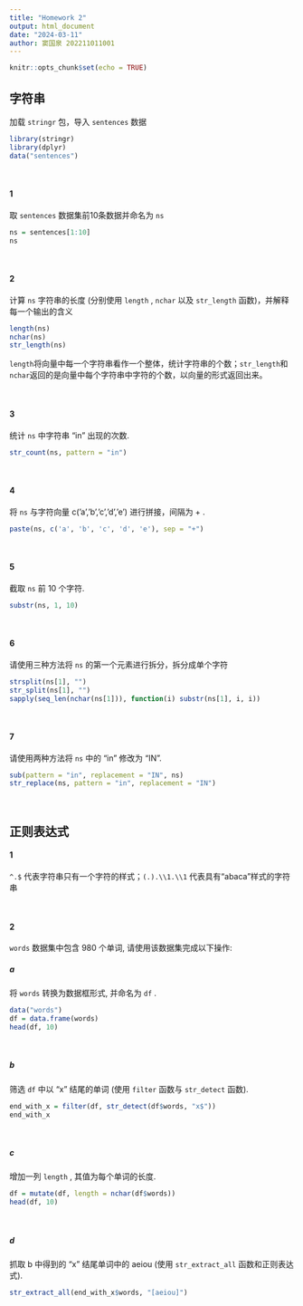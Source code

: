 ---
title: "Homework 2"
output: html_document
date: "2024-03-11"
author: 窦国泉 202211011001
---

```{r setup, include=FALSE}
knitr::opts_chunk$set(echo = TRUE)
```

## 字符串

加载 `stringr` 包，导入 `sentences` 数据

```{r, message=FALSE, warning=FALSE}
library(stringr)
library(dplyr)
data("sentences")
```

<br>

#### 1

取 `sentences` 数据集前10条数据并命名为 `ns` 

```{r}
ns = sentences[1:10]
ns
```
<br>

#### 2

计算 `ns` 字符串的长度 (分别使用 `length` , `nchar` 以及 `str_length` 函数)，并解释每一个输出的含义

```{r}
length(ns)
nchar(ns)
str_length(ns)
```
`length`将向量中每一个字符串看作一个整体，统计字符串的个数；`str_length`和`nchar`返回的是向量中每个字符串中字符的个数，以向量的形式返回出来。

<br>

#### 3

统计 `ns` 中字符串 "in" 出现的次数.

```{r}
str_count(ns, pattern = "in")
```

<br>

#### 4

将 `ns` 与字符向量 c(’a’,’b’,’c’,’d’,’e’) 进行拼接，间隔为 + .

```{r}
paste(ns, c('a', 'b', 'c', 'd', 'e'), sep = "+")
```

<br>

#### 5

截取 `ns` 前 10 个字符.

```{r}
substr(ns, 1, 10)
```

<br>

#### 6

请使用三种方法将 `ns` 的第一个元素进行拆分，拆分成单个字符

```{r}
strsplit(ns[1], "")
str_split(ns[1], "")
sapply(seq_len(nchar(ns[1])), function(i) substr(ns[1], i, i))
```

<br>

#### 7

请使用两种方法将 `ns` 中的 “in” 修改为 “IN”.

```{r}
sub(pattern = "in", replacement = "IN", ns)
str_replace(ns, pattern = "in", replacement = "IN")
```

<br>

## 正则表达式

#### 1

`^.$` 代表字符串只有一个字符的样式；`(.).\\1.\\1` 代表具有“abaca”样式的字符串

<br>

#### 2

`words` 数据集中包含 980 个单词, 请使用该数据集完成以下操作:

##### a

将 `words` 转换为数据框形式, 并命名为 `df` .

```{r}
data("words")
df = data.frame(words)
head(df, 10)
```

<br>

##### b

筛选 `df` 中以 "x" 结尾的单词 (使用 `filter` 函数与 `str_detect` 函数).

```{r}
end_with_x = filter(df, str_detect(df$words, "x$"))
end_with_x
```

<br>

##### c

增加一列 `length` , 其值为每个单词的长度.

```{r}
df = mutate(df, length = nchar(df$words))
head(df, 10)
```

<br>

##### d

抓取 b 中得到的 "x" 结尾单词中的 aeiou (使用 `str_extract_all` 函数和正则表达式).

```{r}
str_extract_all(end_with_x$words, "[aeiou]")
```































